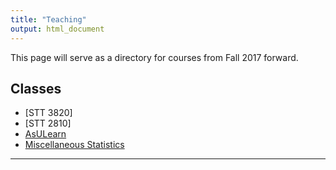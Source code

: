 ```yaml
---
title: "Teaching"
output: html_document
---
```


<i class="glyphicon glyphicon-star"></i> This page will serve as a directory for courses from Fall 2017 forward. <i class="glyphicon glyphicon-thumbs-up"></i>


## Classes


* [STT 3820]
* [STT 2810]
* [AsULearn](https://asulearn.appstate.edu/)
* [Miscellaneous Statistics](https://alanarnholt.github.io/GeneralStatistics/)


* * *